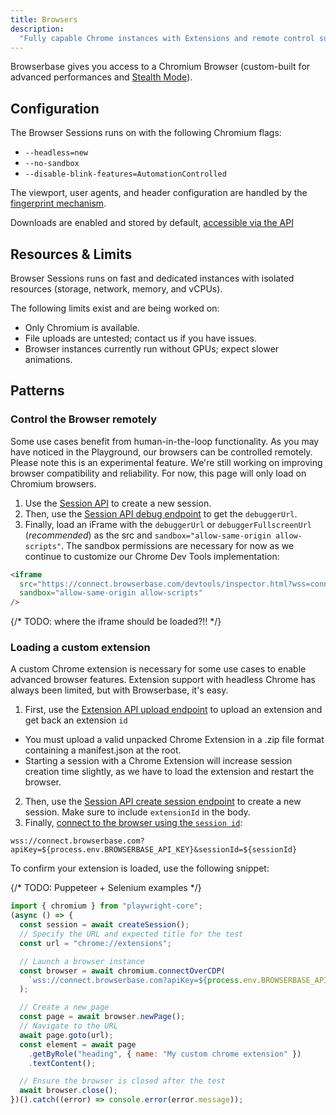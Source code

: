 ```yaml
---
title: Browsers
description:
  "Fully capable Chrome instances with Extensions and remote control support."
---
```


Browserbase gives you access to a Chromium Browser (custom-built for advanced
performances and [Stealth Mode](/features/stealth-mode)).

## Configuration

The Browser Sessions runs on with the following Chromium flags:

- `--headless=new`
- `--no-sandbox`
- `--disable-blink-features=AutomationControlled`

The viewport, user agents, and header configuration are handled by the
[fingerprint mechanism](/features/stealth-mode).

Downloads are enabled and stored by default,
[accessible via the API](/features/sessions#downloading-files)

## Resources & Limits

Browser Sessions runs on fast and dedicated instances with isolated resources
(storage, network, memory, and vCPUs).

The following limits exist and are being worked on:

- Only Chromium is available.
- File uploads are untested; contact us if you have issues.
- Browser instances currently run without GPUs; expect slower animations.

## Patterns

### Control the Browser remotely

Some use cases benefit from human-in-the-loop functionality. As you may have
noticed in the Playground, our browsers can be controlled remotely. Please note
this is an experimental feature. We're still working on improving browser
compatibility and reliability. For now, this page will only load on Chromium
browsers.

1. Use the [Session API](/api-reference/list-all-sessions) to create a new
   session.
2. Then, use the [Session API debug endpoint](/api-reference/list-all-sessions)
   to get the `debuggerUrl`.
3. Finally, load an iFrame with the `debuggerUrl` or `debuggerFullscreenUrl`
   (_recommended_) as the src and `sandbox="allow-same-origin allow-scripts"`.
   The sandbox permissions are necessary for now as we continue to customize our
   Chrome Dev Tools implementation:

```html
<iframe
  src="https://connect.browserbase.com/devtools/inspector.html?wss=connect.browserbase.com/debug/6e830201-e20f-42a4-accd-6024dd1ed155/devtools/page/3B9E111446C093708541256B9FF57189"
  sandbox="allow-same-origin allow-scripts"
/>
```

{/* TODO: where the iframe should be loaded?!! */}

### Loading a custom extension

A custom Chrome extension is necessary for some use cases to enable advanced
browser features. Extension support with headless Chrome has always been
limited, but with Browserbase, it's easy.

1. First, use the
   [Extension API upload endpoint](/api-reference/upload-an-extension) to upload
   an extension and get back an extension `id`

<Note>

- You must upload a valid unpacked Chrome Extension in a .zip file format
  containing a manifest.json at the root.
- Starting a session with a Chrome Extension will increase session creation time
  slightly, as we have to load the extension and restart the browser.

</Note>

2. Then, use the
   [Session API create session endpoint](/api-reference/list-all-sessions) to
   create a new session. Make sure to include `extensionId` in the body.
3. Finally,
   [connect to the browser using the `session id`](/api-reference/list-all-sessions):

`wss://connect.browserbase.com?apiKey=${process.env.BROWSERBASE_API_KEY}&sessionId=${sessionId}`

To confirm your extension is loaded, use the following snippet:

{/* TODO: Puppeteer + Selenium examples */}

```js
import { chromium } from "playwright-core";
(async () => {
  const session = await createSession();
  // Specify the URL and expected title for the test
  const url = "chrome://extensions";

  // Launch a browser instance
  const browser = await chromium.connectOverCDP(
    `wss://connect.browserbase.com?apiKey=${process.env.BROWSERBASE_API_KEY}&sessionId=${session.id}`,
  );

  // Create a new page
  const page = await browser.newPage();
  // Navigate to the URL
  await page.goto(url);
  const element = await page
    .getByRole("heading", { name: "My custom chrome extension" })
    .textContent();

  // Ensure the browser is closed after the test
  await browser.close();
})().catch((error) => console.error(error.message));
```

